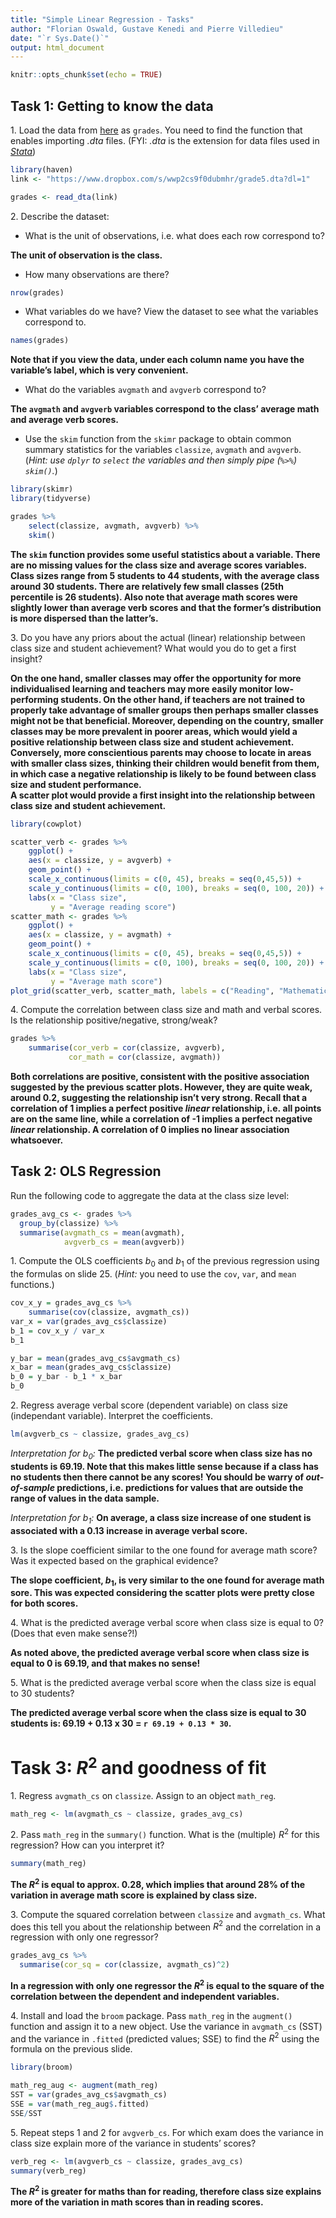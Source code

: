 ```yaml
---
title: "Simple Linear Regression - Tasks"
author: "Florian Oswald, Gustave Kenedi and Pierre Villedieu"
date: "`r Sys.Date()`"
output: html_document
---
```


```r
knitr::opts_chunk$set(echo = TRUE)
```

## Task 1: Getting to know the data

1\. Load the data from [here](https://www.dropbox.com/s/wwp2cs9f0dubmhr/grade5.dta?dl=1) as `grades`. You need to find the function that enables importing *.dta* files. (FYI: *.dta* is the extension for data files used in [*Stata*](https://www.stata.com/))

```r
library(haven)
link <- "https://www.dropbox.com/s/wwp2cs9f0dubmhr/grade5.dta?dl=1"

grades <- read_dta(link)
```

2\. Describe the dataset:

* What is the unit of observations, i.e. what does each row correspond to?
  
**The unit of observation is the class.**
  
* How many observations are there?
  
```r
nrow(grades)
```

* What variables do we have? View the dataset to see what the variables correspond to.

```r
names(grades)
```

**Note that if you view the data, under each column name you have the variable's label, which is very convenient.**

* What do the variables `avgmath` and `avgverb` correspond to?

**The `avgmath` and `avgverb` variables correspond to the class' average math and average verb scores.**

* Use the `skim` function from the `skimr` package to obtain common summary statistics for the variables `classize`, `avgmath` and `avgverb`. (*Hint: use `dplyr` to `select` the variables and then simply pipe (`%>%`) `skim()`.*)

```r
library(skimr)
library(tidyverse)

grades %>%
    select(classize, avgmath, avgverb) %>%
    skim()
```

**The `skim` function provides some useful statistics about a variable. There are no missing values for the class size and average scores variables. Class sizes range from 5 students to 44 students, with the average class around 30 students. There are relatively few small classes (25th percentile is 26 students). Also note that average math scores were slightly lower than average verb scores and that the former's distribution is more dispersed than the latter's.**

3\. Do you have any priors about the actual (linear) relationship between class size and student achievement? What would you do to get a first insight?

**On the one hand, smaller classes may offer the opportunity for more individualised learning and teachers may more easily monitor low-performing students. On the other hand, if teachers are not trained to properly take advantage of smaller groups then perhaps smaller classes might not be that beneficial. Moreover, depending on the country, smaller classes may be more prevalent in poorer areas, which would yield a positive relationship between class size and student achievement. Conversely, more conscientious parents may choose to locate in areas with smaller class sizes, thinking their children would benefit from them, in which case a negative relationship is likely to be found between class size and student performance.**  
**A scatter plot would provide a first insight into the relationship between class size and student achievement.**

```r
library(cowplot)

scatter_verb <- grades %>%
    ggplot() +
    aes(x = classize, y = avgverb) +
    geom_point() +
    scale_x_continuous(limits = c(0, 45), breaks = seq(0,45,5)) +
    scale_y_continuous(limits = c(0, 100), breaks = seq(0, 100, 20)) +
    labs(x = "Class size",
         y = "Average reading score")
scatter_math <- grades %>%
    ggplot() +
    aes(x = classize, y = avgmath) +
    geom_point() +
    scale_x_continuous(limits = c(0, 45), breaks = seq(0,45,5)) +
    scale_y_continuous(limits = c(0, 100), breaks = seq(0, 100, 20)) +
    labs(x = "Class size",
         y = "Average math score")
plot_grid(scatter_verb, scatter_math, labels = c("Reading", "Mathematics"))
```

4\. Compute the correlation between class size and math and verbal scores. Is the relationship positive/negative, strong/weak?

```r
grades %>%
    summarise(cor_verb = cor(classize, avgverb),
             cor_math = cor(classize, avgmath))
```

**Both correlations are positive, consistent with the positive association suggested by the previous scatter plots. However, they are quite weak, around 0.2, suggesting the relationship isn't very strong. Recall that a correlation of 1 implies a perfect positive *linear* relationship, i.e. all points are on the same line, while a correlation of -1 implies a perfect negative *linear* relationship. A correlation of 0 implies no linear association whatsoever.**


## Task 2: OLS Regression

Run the following code to aggregate the data at the class size level:

```r
grades_avg_cs <- grades %>%
  group_by(classize) %>%
  summarise(avgmath_cs = mean(avgmath),
            avgverb_cs = mean(avgverb))
```

1\. Compute the OLS coefficients $b_0$ and $b_1$ of the previous regression using the formulas on slide 25. (*Hint:* you need to use the `cov`, `var`, and `mean` functions.)

```r
cov_x_y = grades_avg_cs %>%
    summarise(cov(classize, avgmath_cs))
var_x = var(grades_avg_cs$classize)
b_1 = cov_x_y / var_x
b_1

y_bar = mean(grades_avg_cs$avgmath_cs)
x_bar = mean(grades_avg_cs$classize)
b_0 = y_bar - b_1 * x_bar
b_0
```

2\. Regress average verbal score (dependent variable) on class size (independant variable). Interpret the coefficients.

```r
lm(avgverb_cs ~ classize, grades_avg_cs)
```

*Interpretation for $b_0$:* **The predicted verbal score when class size has no students is 69.19. Note that this makes little sense because if a class has no students then there cannot be any scores! You should be warry of *out-of-sample* predictions, i.e. predictions for values that are outside the range of values in the data sample.**

*Interpretation for $b_1$:* **On average, a class size increase of one student is associated with a 0.13 increase in average verbal score.**

3\. Is the slope coefficient similar to the one found for average math score? Was it expected based on the graphical evidence?

**The slope coefficient, $b_1$, is very similar to the one found for average math sore. This was expected considering the scatter plots were pretty close for both scores.**

4\. What is the predicted average verbal score when class size is equal to 0? (Does that even make sense?!)

**As noted above, the predicted average verbal score when class size is equal to 0 is 69.19, and that makes no sense!**

5\. What is the predicted average verbal score when the class size is equal to 30 students?

**The predicted average verbal score when the class size is equal to 30 students is: 69.19 + 0.13 x 30 = `r 69.19 + 0.13 * 30`.**


# Task 3: $R^2$ and goodness of fit

1\. Regress `avgmath_cs` on `classize`. Assign to an object `math_reg`.

```r
math_reg <- lm(avgmath_cs ~ classize, grades_avg_cs)
```

2\. Pass `math_reg` in the `summary()` function. What is the (multiple) $R^2$ for this regression? How can you interpret it?

```r
summary(math_reg)
```

**The $R^2$ is equal to approx. 0.28, which implies that around 28% of the variation in average math score is explained by class size.**

3\. Compute the squared correlation between `classize` and `avgmath_cs`. What does this tell you about the relationship between $R^2$ and the correlation in a regression with only one regressor?

```r
grades_avg_cs %>%
  summarise(cor_sq = cor(classize, avgmath_cs)^2)
```

**In a regression with only one regressor the $R^2$ is equal to the square of the correlation between the dependent and independent variables.**

4\. Install and load the `broom` package. Pass `math_reg` in the `augment()` function and assign it to a new object. Use the variance in `avgmath_cs` (SST) and the variance in `.fitted` (predicted values; SSE) to find the $R^2$ using the formula on the previous slide.

```r
library(broom)

math_reg_aug <- augment(math_reg)
SST = var(grades_avg_cs$avgmath_cs)
SSE = var(math_reg_aug$.fitted)
SSE/SST
```


5\. Repeat steps 1 and 2 for `avgverb_cs`. For which exam does the variance in class size explain more of the variance in students' scores?

```r
verb_reg <- lm(avgverb_cs ~ classize, grades_avg_cs)
summary(verb_reg)
```

**The $R^2$ is greater for maths than for reading, therefore class size explains more of the variation in math scores than in reading scores.**

